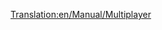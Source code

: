 [[Translation:en/Manual/Multiplayer]]

{{en/Bilingual box| es
| Los artículos en español relacionados con el [[es/multijugador|sistema multijugador]] aparecen a continuación.
| Articles in Spanish dealing with [[en/Manual/Multiplayer]] are here.}}